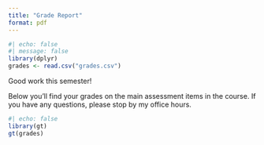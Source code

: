```yaml
---
title: "Grade Report"
format: pdf
---
```


```r
#| echo: false
#| message: false
library(dplyr)
grades <- read.csv("grades.csv")
```

Good work this semester!

Below you'll find your grades on the main assessment items in the course. If you have any questions, please stop by my office hours.

```r
#| echo: false
library(gt)
gt(grades)
```


